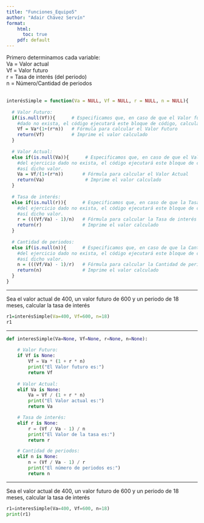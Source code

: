 ```yaml
---
title: "Funciones_Equipo5"
author: "Adair Chávez Servín"
format: 
    html: 
      toc: true
    pdf: default
---
```


Primero determinamos cada variable: </br>
Va = Valor actual </br>
Vf = Valor futuro </br>
r = Tasa de interés (del periodo) </br>
n = Número/Cantidad de periodos </br>
</br>

```r
interésSimple = function(Va = NULL, Vf = NULL, r = NULL, n = NULL){
  
  # Valor Futuro:
  if(is.null(Vf)){      # Especificamos que, en caso de que el Valor futuro del ejercicio 
    #dado no exista, el código ejecutará este bloque de código, calculando así dicho valor.
    Vf = Va*(1+(r*n))   # Fórmula para calcular el Valor Futuro
    return(Vf)          # Imprime el valor calculado
  }
  
  # Valor Actual:
  else if(is.null(Va)){      # Especificamos que, en caso de que el Valor actual 
    #del ejercicio dado no exista, el código ejecutará este bloque de código, calculando 
    #así dicho valor.
    Va = Vf/(1+(r*n))       # Fórmula para calcular el Valor Actual
    return(Va)               # Imprime el valor calculado
  }
  
  # Tasa de interés:
  else if(is.null(r)){      # Especificamos que, en caso de que la Tasa de interés 
    #del ejercicio dado no exista, el código ejecutará este bloque de código, calculando 
    #así dicho valor.
    r = (((Vf/Va) - 1)/n)   # Fórmula para calcular la Tasa de interés
    return(r)               # Imprime el valor calculado
  }
  
  # Cantidad de periodos:
  else if(is.null(n)){      # Especificamos que, en caso de que la Cantidad de periodos 
    #del ejercicio dado no exista, el código ejecutará este bloque de código, calculando 
    #así dicho valor.
    n = (((Vf/Va) - 1)/r)   # Fórmula para calcular la Cantidad de periodos
    return(n)               # Imprime el valor calculado
  }
}
```

---

Sea el valor actual de 400, un valor futuro de 600 y un periodo de 18 meses, calcular la tasa de interés

```r
r1=interésSimple(Va=400, Vf=600, n=18)
r1
```

---

```python
def interesSimple(Va=None, Vf=None, r=None, n=None):
    
    # Valor Futuro:
    if Vf is None:
        Vf = Va * (1 + r * n)
        print("El Valor futuro es:")
        return Vf
    
    # Valor Actual:
    elif Va is None:
        Va = Vf / (1 + r * n)
        print("El Valor actual es:")
        return Va

    # Tasa de interés:
    elif r is None:
        r = (Vf / Va - 1) / n
        print("El Valor de la tasa es:")
        return r

    # Cantidad de periodos:
    elif n is None:
        n = (Vf / Va - 1) / r
        print("El número de periodos es:")
        return n
```

---

Sea el valor actual de 400, un valor futuro de 600 y un periodo de 18 meses, calcular la tasa de interés

```python
r1=interesSimple(Va=400, Vf=600, n=18)
print(r1)
```

